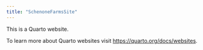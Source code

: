 ```yaml
---
title: "SchenoneFarmsSite"
---
```


This is a Quarto website.

To learn more about Quarto websites visit <https://quarto.org/docs/websites>.
